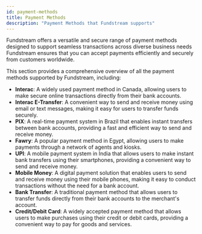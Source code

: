 ```yaml
---
id: payment-methods
title: Payment Methods
description: "Payment Methods that Fundstream supports"
---
```


Fundstream offers a versatile and secure range of payment methods designed to support seamless transactions across diverse business needs
Fundstream ensures that you can accept payments efficiently and securely from customers worldwide.

This section provides a comprehensive overview of all the payment methods supported by Fundstream, including:

- **Interac**: A widely used payment method in Canada, allowing users to make secure online transactions directly from their bank accounts.
- **Interac E-Transfer**: A convenient way to send and receive money using email or text messages, making it easy for users to transfer funds securely.
- **PIX**: A real-time payment system in Brazil that enables instant transfers between bank accounts, providing a fast and efficient way to send and receive money.
- **Fawry**: A popular payment method in Egypt, allowing users to make payments through a network of agents and kiosks.
- **UPI**: A mobile payment system in India that allows users to make instant bank transfers using their smartphones, providing a convenient way to send and receive money.
- **Mobile Money**: A digital payment solution that enables users to send and receive money using their mobile phones, making it easy to conduct transactions without the need for a bank account.
- **Bank Transfer**: A traditional payment method that allows users to transfer funds directly from their bank accounts to the merchant's account.
- **Credit/Debit Card**: A widely accepted payment method that allows users to make purchases using their credit or debit cards, providing a convenient way to pay for goods and services.

